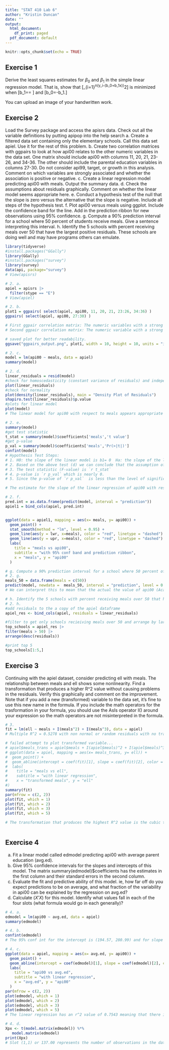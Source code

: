 ```yaml
---
title: "STAT 410 Lab 6"
author: "Kristin Duncan"
date: ""
output:
  html_document:
    df_print: paged
  pdf_document: default
---
```


```r
knitr::opts_chunk$set(echo = TRUE)
```

## Exercise 1

Derive the least squares estimates for $\beta_0$ and $\beta_1$ in the simple linear regression model.  That is, show that \[\sum_{i=1}^n(y_i-(b_0+b_1x))^2\] is minimized when \[b_1=\frac{SS_{xy}}{SS_{x}}=\frac{\sum_{i=1}^n x_iy_i-\frac{1}{n}\sum_{i=1}^nx_i\sum_{i=1}^ny_i}{\sum_{i=1}^nx_i^2-\frac{1}{n}\left(\sum_{i=1}^nx_i\right)^2} \] and \[b_0=\overline{y}-b_1\overline{x}.\]  

You can upload an image of your handwritten work.



## Exercise 2
Load the Survey package and access the apisrs data.  Check out all the variable definitions by putting apipop into the help search
a. Create a filtered data set containing only the elementary schools.  Call this data set apiel.  Use it for the rest of this problem.
b. Create two correlation matrices with ggpairs to look at how api00 relates to the other numeric variables in the data set.  One matrix should include api00 with columns 11, 20, 21, 23-26, and 34-36.  The other should include the parental education variables in columns 27-30. Do not consider api99, target, or growth in this analysis.  Comment on which variables are strongly associated and whether the association is positive or negative.
c. Create a linear regression model predicting api00 with meals.  Output the summary data.
d. Check the assumptions about residuals graphically.  Comment on whether the linear model seems appropriate here.
e. Conduct a hypothesis test of the null that the slope is zero versus the alternative that the slope is negative.  Include all steps of the hypothesis test.
f. Plot api00 versus meals using ggplot.  Include the confidence band for the line.  Add in the prediction ribbon for new observations using 95% confidence.
g. Compute a 90% prediction interval for a school where 50 percent of students receive meals.  Give a sentence interpreting this interval.
h. Identify the 5 schools with percent receiving meals over 50 that have the largest positive residuals.  These schools are doing well and may have programs others can emulate.


```r
library(tidyverse)
#install.packages("GGally")
library(GGally)
#install.packages("survey")
library(survey)
data(api, package="survey")
# View(apisrs)
```


```r
# 2. a.
apiel = apisrs |>
  filter(stype == "E")
# View(apiel)
```


```r
# 2. b.
plot1 = ggpairs( select(apiel, api00, 11, 20, 21, 23:26, 34:36) )
ggpairs( select(apiel, api00, 27:30) )

# First ggpair correlation matrix: The numeric variables with a strong linear correlation (0.7, 1.0) with api00 are meals and ell with r values of -0.893 and -0.714 respectively. The variables meals and ell were negatively correlated with api00. Variables with a moderate to lower correlation (0.3, 0.7) were full, emer, and mobility with r values of 0.441, -0.395, and -0.308 respectively. The variables emer and mobility were negatively correlated with api00. The remaining numeric variables had low to no linear correlation (0.0, 0.3). 
# Second ggpair correlation matrix: The numeric variable with a strong linear correlation (0.7, 1.0) with api00 is not.hsg with an r value of -0.739 and is negatively correlated. hsg has a moderate negative linear correlation (0.3, 0.7) with and r value of -0.434. The remaining numeric variables have little to no linear correlation (0.0, 0.3) with api00.

# saved plot for better readability.
ggsave("ggpairs_output.png", plot1, width = 10, height = 10, units = "in")
```


```r
# 2. c. 
model = lm(api00 ~ meals, data = apiel)
summary(model)
```


```r
# 2. d.
linear_residuals = resid(model)
#check for homoscedasticity (constant variance of residuals) and independence of errors.
plot(linear_residuals)
#check for normality
plot(density(linear_residuals), main = "Density Plot of Residuals")
shapiro.test(linear_residuals)$p.value
#plots for linear model
plot(model)
# The linear model for api00 with respect to meals appears appropriate according to the residual plots. There are no discernible patterns to be observed among the residual points and the normal qq plot follows an approximately straight line. 
```


```r
# 2. e. 
summary(model)
#get test statistic
t_stat = summary(model)$coefficients['meals','t value']
#get p-value
p_val = summary(model)$coefficients['meals','Pr(>|t|)']
confint(model)
# Hypothesis Test Steps:
# 1. H0: the slope of the linear model is b1= 0  Ha: the slope of the linear model is negative b1< 0 
# 2. Based on the above test (d) we can conclude that the assumption of normality is met, we also know the data is independent.
# 3. The test statistic (F-value) is `r t_stat`
# 4. p-value is `r p_val` which is nearly 0.
# 5. Since the p-value of `r p_val`  is less than the level of significance (0.05) we can conclude there is sufficient evidence to reject the null and conclude the slope of the linear model is negative (<0).

# The estimate for the slope of the linear regression of api00 with respect to meals is -3.9667 with a p-value of 2.2*10^-16 and has a 95% conf int of (-4.30, -3.63). Because the p-value is significantly lower than the 0.05 level of significance alpha, as well as because the conf int does not contain 0, we have enough evidence to conclude that the slope of the linear regression is negative with statistic significance.
```


```r
# 2. f.
pred.int = as.data.frame(predict(model, interval = "prediction"))
apiel1 = bind_cols(apiel, pred.int)


ggplot(data = apiel1, mapping = aes(x= meals, y= api00)) +
  geom_point() +
  stat_smooth(method = "lm", level = 0.95) + 
  geom_line(aes(y = lwr, x=meals), color = "red", linetype = "dashed") +
  geom_line(aes(y = upr, x=meals), color = "red", linetype = "dashed") +
  labs(
    title = "meals vs api00",
    subtitle = "with 95% conf band and prediction ribbon",
    x = "meals", y = "api00"
  )
```


```r
# g. Compute a 90% prediction interval for a school where 50 percent of students receive meals.  Give a sentence interpreting this interval.
# 2. g.
meals_50 = data.frame(meals = c(50))
predict(model, newdata =  meals_50, interval = "prediction", level = 0.9)
# We can interpret this to mean that the actual the value of api00 (Academic Performance Index for 2000) for a school where 50 percent of students receive meals will fall between between 582 and 786.
```


```r
# h. Identify the 5 schools with percent receiving meals over 50 that have the largest positive residuals.  These schools are doing well and may have programs others can emulate.
# 2. h.
#add residuals to the a copy of the apiel dataframe
apiel_res <- bind_cols(apiel, residuals = linear_residuals)

#filter to get only schools recieiving meals over 50 and arrange by largest residuals
top_schools = apiel_res |>
filter(meals > 50) |>
arrange(desc(residuals))

#print top 5
top_schools[1:5,]
```



## Exercise 3

Continuing with the apiel dataset, consider predicting ell with meals. The relationship between meals and ell shows some nonlinearity.  Find a transformation that produces a higher R^2 value without causing problems in the residuals.  Verify this graphically and comment on the improvement.  Note that if you add a new (transformed) variable to the data set, it's fine to use this new name in the formula.  If you include the math operators for the trasformation in your formula, you should use the AsIs operator I() around your expression so the math operators are not misinterpreted in the formula.


```r
# 3. 
fit = lm(ell ~ meals + I(meals^2) + I(meals^3), data = apiel)
# Multiple R^2 = 0.5278 with non normal or random residuals with no transformations.

# failed attempt to plot transformed variable...
# apiel$meals_trans = apiel$meals + I(apiel$meals)^2 + I(apiel$meals)^3
# ggplot(data = apiel, mapping = aes(x= meals_trans, y= ell)) + 
#  geom_point() +
#  geom_abline(intercept = coef(fit)[1], slope = coef(fit)[2], color = "blue") +
#  labs(
#    title = "meals vs ell",
#    subtitle = "with linear regression",
#    x = "transformed meals", y = "ell"
#)
summary(fit)
par(mfrow = c(2, 2))
plot(fit, which = 1)
plot(fit, which = 2)
plot(fit, which = 3)
plot(fit, which = 5)

# The transformation that produces the highest R^2 value is the cubic transformation with a multiple R^2 of 0.5891. 
```


```r
```
## Exercise 4

a. Fit a linear model called edmodel predicting api00 with average parent education (avg.ed).
b. Give 95% confidence intervals for the slopes and intercepts of this model.  The matrix summary(edmodel)$coefficients has the estimates in the first column and their standard errors in the second column.
c. Evaluate the fit and predictive ability of this model.  ie, how far off do you expect predictions to be on average, and what fraction of the variability in api00 can be explained by the regression on avg.ed?
d. Calculate $(X'X)$ for this model.  Identify what values fall in each of the four slots  (what formula would go in each generally)?

```r
# 4. a.
edmodel = lm(api00 ~ avg.ed, data = apiel)
summary(edmodel)

# 4. b.
confint(edmodel)
# The 95% conf int for the intercept is (194.57, 280.99) and for slope is (140.84, 171.15)

# 4. c. 
ggplot(data = apiel, mapping = aes(x= avg.ed, y= api00)) + 
  geom_point() +
  geom_abline(intercept = coef(edmodel)[1], slope = coef(edmodel)[2], color = "blue") +
  labs(
    title = "api00 vs avg.ed",
    subtitle = "with linear regression",
    x = "avg.ed", y = "api00"
  )
par(mfrow = c(2, 2))
plot(edmodel, which = 1)
plot(edmodel, which = 2)
plot(edmodel, which = 3)
plot(edmodel, which = 5)
# The linear regression has an r^2 value of 0.7543 meaning that there is a strong positive linear correlation. We expect predictions of api00 to be off by 67.39 on average, the residual standard error. The percent of variability in api00 explained by the regression model with avg.ed is 75.43%. With random and normal residual plots for the model, we can say that this model has good predictive ability.

# 4. d.
Xpx <- t(model.matrix(edmodel)) %*%
   model.matrix(edmodel)
print(Xpx)
# Slot (1,1) or 137.00 represents the number of observations in the dataset, slot (1,2) and slot (2,1) represents the sum of the balues in the avg.ed column. Finally slot (2,2) represents the sum of the squared values in the avg.ed column. 
```

